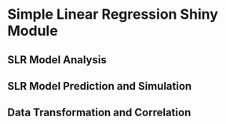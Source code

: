 # Simple Linear Regression Shiny Module



## SLR Model Analysis



## SLR Model Prediction and Simulation



## Data Transformation and Correlation

